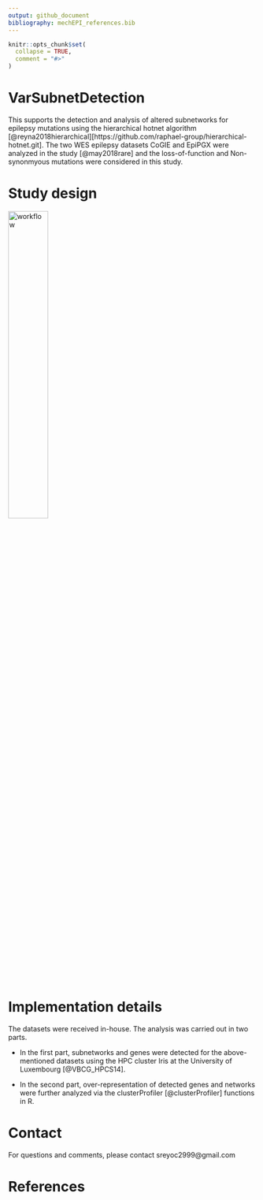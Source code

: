 ```yaml
---
output: github_document
bibliography: mechEPI_references.bib
---
```


<!-- README.md is generated from README.Rmd. Please edit that file -->

```r
knitr::opts_chunk$set(
  collapse = TRUE,
  comment = "#>"
)
```

# VarSubnetDetection
This supports the detection and analysis of altered subnetworks for epilepsy mutations using the hierarchical hotnet algorithm [@reyna2018hierarchical][https://github.com/raphael-group/hierarchical-hotnet.git]. The two WES epilepsy datasets CoGIE and EpiPGX were analyzed in the study [@may2018rare] and the loss-of-function and Non-synonmyous mutations were considered in this study.


# Study design
![](figures/rare_variant_wfl.png "workflow"){width=40%}

# Implementation details
The datasets were received in-house. The analysis was carried out in two parts. 

- In the first part, subnetworks and genes were detected for the above-mentioned datasets using the HPC cluster Iris at the University of Luxembourg [@VBCG_HPCS14].

- In the second part, over-representation of detected genes and networks were further analyzed via the clusterProfiler [@clusterProfiler] functions in R. 


# Contact
For questions and comments, please contact sreyoc2999@gmail.com

# References

